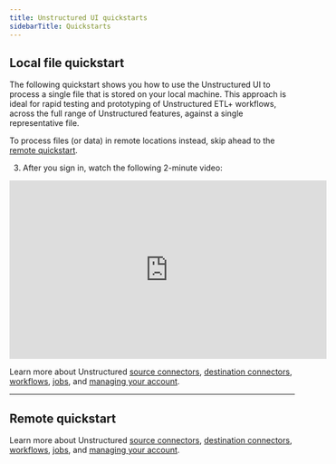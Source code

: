 ```yaml
---
title: Unstructured UI quickstarts
sidebarTitle: Quickstarts
---
```


## Local file quickstart

The following quickstart shows you how to use the Unstructured UI to process a single file that is stored on your local machine. 
This approach is ideal for rapid testing and prototyping of Unstructured ETL+ workflows, across the full range of Unstructured features, 
against a single representative file. 

To process files (or data) in remote locations instead, skip ahead to the [remote quickstart](#remote-quickstart).


<GetStartedSimpleUIOnly />

3. After you sign in, watch the following 2-minute video:

<iframe
  width="560"
  height="315"
  src="https://www.youtube.com/embed/11Q2_5a-tZM"
  title="YouTube video player"
  frameborder="0"
  allow="accelerometer; autoplay; clipboard-write; encrypted-media; gyroscope; picture-in-picture"
  allowfullscreen
></iframe>

Learn more about Unstructured [source connectors](/ui/sources/overview), 
[destination connectors](/ui/destinations/overview), 
[workflows](/ui/workflows), 
[jobs](/ui/jobs), and 
[managing your account](/ui/account/overview).

---

## Remote quickstart


<SharedPlatform />

Learn more about Unstructured [source connectors](/ui/sources/overview), 
[destination connectors](/ui/destinations/overview), 
[workflows](/ui/workflows), 
[jobs](/ui/jobs), and 
[managing your account](/ui/account/overview).


